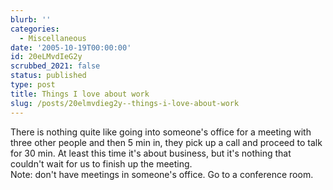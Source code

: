 ```yaml
---
blurb: ''
categories:
  - Miscellaneous
date: '2005-10-19T00:00:00'
id: 20eLMvdIeG2y
scrubbed_2021: false
status: published
type: post
title: Things I love about work
slug: /posts/20elmvdieg2y--things-i-love-about-work
---
```


There is nothing quite like going into someone's office for a
meeting with three other people and then 5 min in, they pick up a
call and proceed to talk for 30 min. At least this time it's about
business, but it's nothing that couldn't wait for us to finish up
the meeting.  
Note: don't have meetings in someone's office. Go to a conference
room.
